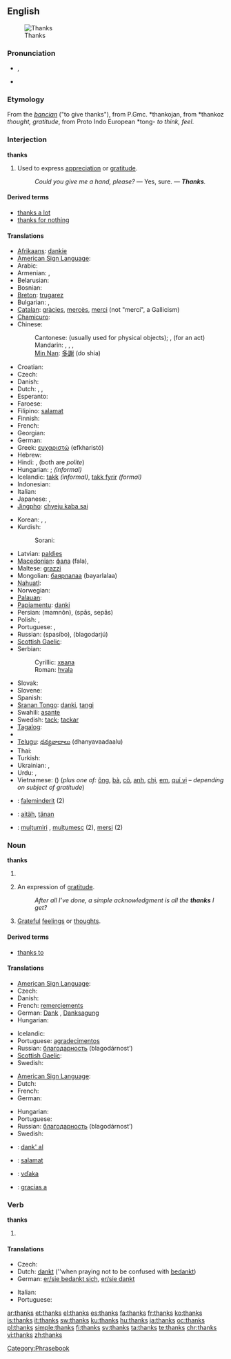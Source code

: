 ==English==
[[File:GuadalupeNOLA15Oct07Thanks.jpg|right|thumb|Thanks]]

===Pronunciation===
* {{IPA|/θæŋks/}}, {{SAMPA|/T{Nks/}}
* {{audio|en-us-thanks.ogg|Audio (US)}}

===Etymology===
From the {{etyl|ang}} ''[[þancian]]'' ("to give thanks"), from P.Gmc. *thankojan, from *thankoz ''thought, gratitude'', from Proto Indo European *tong- ''to think, feel''.

===Interjection===
'''thanks'''

# Used to express [[appreciation]] or [[gratitude]].
#: ''Could you give me a hand, please?'' — Yes, sure. — '''''Thanks'''.''

====Derived terms====
* [[thanks a lot]]
* [[thanks for nothing]]

====Translations====
{{trans-top|used to express appreciation or gratitude}}
* [[Afrikaans]]: [[dankie]]
* [[American Sign Language]]: {{tø|ase|OpenB@Chin-PalmBack OpenB@FromChin-PalmUp}}
* Arabic: {{t-|ar|شكرا|alt=شكرًا|tr=šúkran}}
* Armenian: {{t-|hy|շնորհակալություն|tr=šnorhakalut’yun}}, {{t-|hy|մերսի|tr=mersi}}
* Belarusian: {{t|be|дзякую|tr=dzjákuju|xs=Belarusian}}
* Bosnian: {{t-|bs|hvala}}
* [[Breton]]: [[trugarez]]
* Bulgarian: {{t+|bg|благодаря|tr=blagodarjá}},  {{t|bg|мерси|tr=mersí}}
* [[Catalan]]: [[gràcies]], [[mercès]], [[merci]] (not "mercí", a Gallicism)
* [[Chamicuro]]: {{tø|ccc|osolopaki}}
* Chinese:
*: Cantonese: {{tø|yue|多謝|tr=do1 ze6}} (usually used for physical objects); {{tø|yue|唔該|tr=m4 goi1}}, (for an act)
*: Mandarin: {{t-|cmn|謝謝|sc=Hani}},  {{t-|cmn|谢谢|tr=xièxie|sc=Hani}},  {{t-|cmn|多謝|sc=Hani}},  {{t-|cmn|多谢|tr=duōxiè|sc=Hani}}
*: [[Min Nan]]: [[多謝]] (do shia)
* Croatian: {{t+|hr|hvala}}
* Czech: {{t+|cs|díky}}
* Danish: {{t+|da|tak}}
* Dutch: {{t+|nl|bedankt}}, {{t-|nl|dank je}}, {{t+|nl|dank u}}
* Esperanto: {{t-|eo|dankon|xs=Esperanto}}
* Faroese: {{t-|fo|takk|xs=Faroese}}
* Filipino: [[salamat]]
* Finnish: {{t+|fi|kiitos}}
* French: {{t+|fr|merci}}
* Georgian: {{t|ka|მადლობთ|tr=madlobt‘|sc=Geor}}
* German: {{t+|de|danke}}
* Greek: [[ευχαριστώ]] (efkharistó)
* Hebrew: {{t+|he|תודה|alt=תּוֹדָה|tr=tóda}}
* Hindi: {{t+|hi|धन्यवाद|tr=dhanyavād|xs=Hindi}},  {{t+|hi|शुक्रिया|tr=shukriyā|xs=Hindi}} (both are ''polite'')<!--ref Oxf H-E Dict, but there is no informal term for thank you in Hindi...both are formal, more so than the English Thank you.-->
* Hungarian: {{t+|hu|köszönöm}}; {{t|hu|köszi}} ''(informal)''
* Icelandic: [[takk]] ''(informal)'', [[takk fyrir]] ''(formal)''
* Indonesian: {{t+|id|terima kasih|xs=Indonesian}}
* Italian: {{t+|it|grazie}}
* Japanese: {{t+|ja|ありがとう|tr=arigatō}},  {{t|ja|どうも|tr=dōmo|sc=Jpan}}
* [[Jingpho]]: [[chyeju kaba sai]]
{{trans-mid}}
* Korean: {{t|ko|고마워|tr=gomawo|sc=Kore}},  {{t|ko|감사합니다|tr=gamsa hamnida|sc=Kore}},  {{t|ko|감사해요|tr=gamsa heyo|sc=Kore}}
* Kurdish:
*: Sorani: {{t|ku|سوپاس|tr=sopas|sc=ku-Arab}}
* Latvian: [[paldies]]
* [[Macedonian]]: [[фала]] (fala),  {{t|mk|фала|tr=fála|sc=Cyrl}}
* Maltese: [[grazzi]]
* Mongolian: [[баярлалаа]] (bayarlalaa)
* [[Nahuatl]]: {{t-|nah|tlazohcāmati|xs=Nahuatl}}
* Norwegian: {{t+|no|takk}}
* [[Palauan]]: {{tø|pau|sulang|xs=Palauan}}
* [[Papiamentu]]: [[danki]]
* Persian: {{fa-Arab|[[ممنون]]}} (mamnôn), {{fa-Arab|[[سپاس]]}} (spās, sepās)
* Polish: {{t+|pl|dziękuję}},  {{t|pl|dzięki}}
* Portuguese: {{t+|pt|obrigado|m}}, {{t-|pt|obrigada|f}}
* Russian: {{t+|ru|спасибо}} (spasíbo), {{t|ru|благодарю}} (blagodarjú)
* [[Scottish Gaelic]]: {{t-|gd|taing|xs=Scottish Gaelic}}
* Serbian:
*: Cyrillic: [[хвала#Serbian|хвала]]
*: Roman: [[hvala#Serbian|hvala]]
* Slovak: {{t-|sk|vďaka}}
* Slovene: {{t+|sl|hvala}}
* Spanish: {{t+|es|gracias}}
* [[Sranan Tongo]]: [[danki]], [[tangi]]
* Swahili: [[asante]]
* Swedish: [[tack]]; [[tackar]]
* [[Tagalog]]: {{t-|tl|salamat|xs=Tagalog}}
* {{trreq|Tamil}}
* [[Telugu]]: [[ధన్యవాదాలు]] (dhanyavaadaalu)
* Thai: {{t-|th|ขอบคุณ|tr=kòp-kuun}}
* Turkish: {{t-|tr|teşekkürler}}
* Ukrainian: {{t|uk|дякую|tr=djákuju|sc=Cyrl}},  {{t|uk|спасибi|tr=spasýbi|sc=Cyrl}}
* Urdu: {{t-|ur|دھنیہ واد|tr=dhanya-vād|xs=Urdu}},  {{t-|ur|شکریہ|tr=šukriyā|xs=Urdu}}
* Vietnamese: {{t+|vi|cám ơn|xs=Vietnamese}} ({{t-|vi|感恩|sc=Hani|xs=Vietnamese}}) (''plus one of:'' [[ông]], [[bà#Vietnamese|bà]], [[cô#Vietnamese|cô]], [[anh#Vietnamese|anh]], [[chị]], [[em#Vietnamese|em]], [[quí vị]] &ndash; ''depending on subject of gratitude'')
{{trans-bottom}}

{{checktrans-top}}
* {{ttbc|Albanian}}: [[faleminderit]] (2)
* {{ttbc|Estonian}}: [[aitäh]], [[tänan]]
* {{ttbc|Romanian}}: [[mulțumiri]] {{f|p}}, [[mulțumesc]] {{n}} (2), [[mersi]] {{n}} (2)
{{checktrans-bottom}}

===Noun===
'''thanks'''

# {{obsolete}} {{plural of|[[thank]]}}
# {{plurale tantum}} An expression of [[gratitude]].
#: ''After all I’ve done, a simple acknowledgment is all the '''thanks''' I get?''
# [[grateful|Grateful]] [[feelings]] or [[thought]]s.

====Derived terms====
* [[thanks to]]

====Translations====
{{trans-top|expression of gratitude}}
* [[American Sign Language]]: {{tø|ase|OpenB@Chin-PalmBack OpenB@FromChin-PalmUp}}
* Czech: {{t+|cs|díky|m|p}}
* Danish: {{t+|da|tak|c}}
* French: [[remerciement]]s {{m|p}}
* German: [[Dank]] {{m}}, [[Danksagung]] {{f}}
* Hungarian: {{t|hu|köszönet}}
{{trans-mid}}
* Icelandic: {{t+|is|takk|n}}
* Portuguese: [[agradecimento]]s {{m|p}}
* Russian: [[благодарность]] (blagodárnost’) {{f}}
* [[Scottish Gaelic]]: {{t-|gd|taing|f|xs=Scottish Gaelic}}
* Swedish: {{t+|sv|tack|n}}
{{trans-bottom}}

{{trans-top|grateful feelings}}
* [[American Sign Language]]: {{tø|ase|OpenB@Chin-PalmBack OpenB@FromChin-PalmUp}}
* Dutch: {{t+|nl|dank|m}}
* French: {{t+|fr|remerciement|m}}
* German: {{t+|de|Dank|m}}
{{trans-mid}}
* Hungarian: {{t+|hu|hála}}
* Portuguese: {{t+|pt|gratidão|f}}
* Russian: [[благодарность]] (blagodárnost’) {{f}}
* Swedish: {{t+|sv|tack|n}}
{{trans-bottom}}

{{checktrans-top}}
* {{ttbc|Esperanto}}: [[dank' al]]
* {{ttbc|Filipino}}: [[salamat]]
* {{ttbc|Slovak}}: [[vďaka]]
* {{ttbc|Spanish}}: [[gracias a]]
{{checktrans-bottom}}

===Verb===
'''thanks'''

# {{third-person singular of|[[thank]]}}

====Translations====
{{trans-top|third-person singular simple present form of thank}}
* Czech: {{t-|cs|děkuje}}
* Dutch: [[dankt]] (''when praying not to be confused with [[bedankt]])
* German: [[sich bedanken|er/sie bedankt sich]], [[danken|er/sie dankt]]
{{trans-mid}}
* Italian: {{t+|it|ringraziare|alt=egli/ella ringrazia}}
* Portuguese: {{t+|pt|agradecer|alt=agradece}}
{{trans-bottom}}

[[Category:Phrasebook]]

[[ar:thanks]]
[[et:thanks]]
[[el:thanks]]
[[es:thanks]]
[[fa:thanks]]
[[fr:thanks]]
[[ko:thanks]]
[[is:thanks]]
[[it:thanks]]
[[sw:thanks]]
[[ku:thanks]]
[[hu:thanks]]
[[ja:thanks]]
[[oc:thanks]]
[[pl:thanks]]
[[simple:thanks]]
[[fi:thanks]]
[[sv:thanks]]
[[ta:thanks]]
[[te:thanks]]
[[chr:thanks]]
[[vi:thanks]]
[[zh:thanks]]